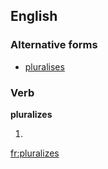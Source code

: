==English==

===Alternative forms===
* [[pluralises]]

===Verb===
'''pluralizes'''

# {{third-person singular of|[[pluralize]]}}

[[fr:pluralizes]]